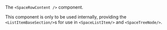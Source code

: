 The `<SpaceRowContent />` component.

This component is only to be used internally, providing the `<ListItemBaseSection/>`s for use in
`<SpaceListItem/>` and `<SpaceTreeNode/>`.
